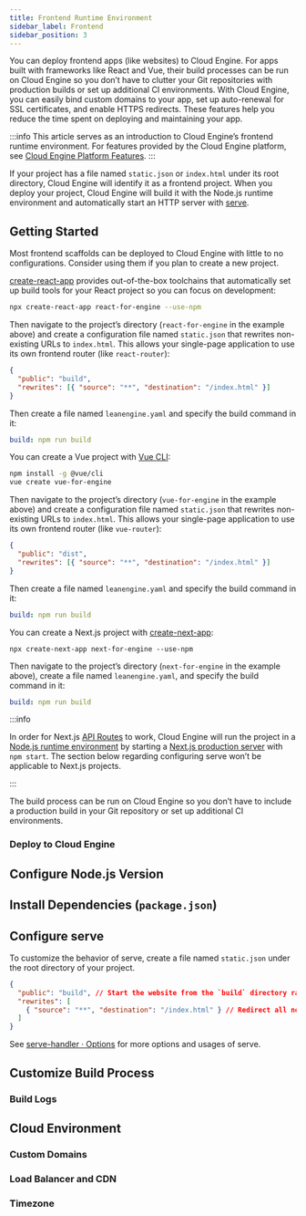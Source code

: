 ```yaml
---
title: Frontend Runtime Environment
sidebar_label: Frontend
sidebar_position: 3
---
```



You can deploy frontend apps (like websites) to Cloud Engine. For apps built with frameworks like React and Vue, their build processes can be run on Cloud Engine so you don’t have to clutter your Git repositories with production builds or set up additional CI environments. With Cloud Engine, you can easily bind custom domains to your app, set up auto-renewal for SSL certificates, and enable HTTPS redirects. These features help you reduce the time spent on deploying and maintaining your app.

:::info
This article serves as an introduction to Cloud Engine’s frontend runtime environment. For features provided by the Cloud Engine platform, see [Cloud Engine Platform Features](/sdk/engine/platform).
:::

If your project has a file named `static.json` or `index.html` under its root directory, Cloud Engine will identify it as a frontend project. When you deploy your project, Cloud Engine will build it with the Node.js runtime environment and automatically start an HTTP server with [serve](https://www.npmjs.com/package/serve).

## Getting Started

Most frontend scaffolds can be deployed to Cloud Engine with little to no configurations. Consider using them if you plan to create a new project.

<Tabs>
<TabItem value='react' label='React' default>

[create-react-app](https://create-react-app.dev/) provides out-of-the-box toolchains that automatically set up build tools for your React project so you can focus on development:

```sh
npx create-react-app react-for-engine --use-npm
```

Then navigate to the project’s directory (`react-for-engine` in the example above) and create a configuration file named `static.json` that rewrites non-existing URLs to `index.html`. This allows your single-page application to use its own frontend router (like `react-router`):

```json title='static.json'
{
  "public": "build",
  "rewrites": [{ "source": "**", "destination": "/index.html" }]
}
```

Then create a file named `leanengine.yaml` and specify the build command in it:

```yaml title='leanengine.yaml'
build: npm run build
```

</TabItem>
<TabItem value='vue' label='Vue'>

You can create a Vue project with [Vue CLI](https://cli.vuejs.org/):

```sh
npm install -g @vue/cli
vue create vue-for-engine
```

Then navigate to the project’s directory (`vue-for-engine` in the example above) and create a configuration file named `static.json` that rewrites non-existing URLs to `index.html`. This allows your single-page application to use its own frontend router (like `vue-router`):

```json title='static.json'
{
  "public": "dist",
  "rewrites": [{ "source": "**", "destination": "/index.html" }]
}
```

Then create a file named `leanengine.yaml` and specify the build command in it:

```yaml title='leanengine.yaml'
build: npm run build
```

</TabItem>
<TabItem value='nextjs' label='Next.js'>

You can create a Next.js project with [create-next-app](https://nextjs.org/docs/api-reference/create-next-app):

```
npx create-next-app next-for-engine --use-npm
```

Then navigate to the project’s directory (`next-for-engine` in the example above), create a file named `leanengine.yaml`, and specify the build command in it:

```yaml title='leanengine.yaml'
build: npm run build
```

:::info

In order for Next.js [API Routes](https://nextjs.org/docs/api-routes/introduction) to work, Cloud Engine will run the project in a [Node.js runtime environment](/sdk/engine/deploy/nodejs/) by starting a [Next.js production server](https://nextjs.org/docs/api-reference/cli#production) with `npm start`. The section below regarding configuring serve won’t be applicable to Next.js projects.

:::

</TabItem>
</Tabs>

The build process can be run on Cloud Engine so you don’t have to include a production build in your Git repository or set up additional CI environments.

### Deploy to Cloud Engine

<QuickStartDeploy />

## Configure Node.js Version

<NodejsSetupRuntime />

## Install Dependencies (`package.json`)

<NodejsSetupDependencies />

## Configure serve

To customize the behavior of serve, create a file named `static.json` under the root directory of your project.

```json title='static.json'
{
  "public": "build", // Start the website from the `build` directory rather than the root directory
  "rewrites": [
    { "source": "**", "destination": "/index.html" } // Redirect all non-existing URLs to `index.html` (applicable to most single-page applications)
  ]
}
```

See [serve-handler · Options](https://github.com/vercel/serve-handler#options) for more options and usages of serve.

## Customize Build Process

<BuildingAdvanced />

### Build Logs

<BuildingBuildLogs />

## Cloud Environment

### Custom Domains

<CloudCustomDomain />

### Load Balancer and CDN

<CloudLoadBalancer only="nodejs" noClientInfo={true} />

### Timezone

<CloudTimezone />
